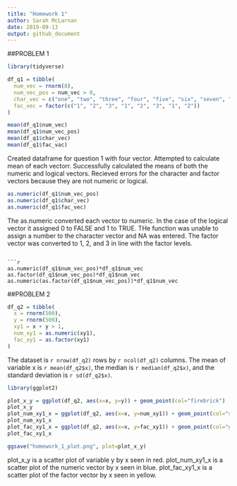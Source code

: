 ```yaml
---
title: "Homework 1"
author: Sarah McLarnan
date: 2019-09-13
output: github_document
---
```


##PROBLEM 1
```r

library(tidyverse)

df_q1 = tibble(
  num_vec = rnorm(8),
  num_vec_pos = num_vec > 0,
  char_vec = c("one", "two", "three", "four", "five", "six", "seven", "eight"),
  fac_vec = factor(c("1", "2", "3", "1", "2", "3", "1", "2"))
)

mean(df_q1$num_vec)
mean(df_q1$num_vec_pos)
mean(df_q1$char_vec)
mean(df_q1$fac_vac)

```
Created dataframe for question 1 with four vector. Attempted to calculate mean of each vectorr. Successfully calculated the means of both the numeric and logical vectors. Recieved errors for the character and factor vectors because they are not numeric or logical. 

```r

as.numeric(df_q1$num_vec_pos)
as.numeric(df_q1$char_vec)
as.numeric(df_q1$fac_vec)

```
The as.numeric converted each vector to numeric. In the case of the logical vector it assigned 0 to FALSE and 1 to TRUE. THe function was unable to assign a number to the character vector and NA was entered. The factor vector was converted to 1, 2, and 3 in line with the factor levels. 


```

```r

as.numeric(df_q1$num_vec_pos)*df_q1$num_vec
as.factor(df_q1$num_vec_pos)*df_q1$num_vec
as.numeric(as.factor(df_q1$num_vec_pos))*df_q1$num_vec

```
##PROBLEM 2

```r

df_q2 = tibble(
  x = rnorm(500),
  y = rnorm(500),
  xy1 = x + y > 1,
  num_xy1 = as.numeric(xy1),
  fac_xy1 = as.factor(xy1)
)

```
The dataset is `r nrow(df_q2)` rows by `r ncol(df_q2)` columns. The mean of variable x is `r mean(df_q2$x)`, the median is `r median(df_q2$x)`, and the standard deviation is `r sd(df_q2$x)`. 

```r

library(ggplot2)

plot_x_y = ggplot(df_q2, aes(x=x, y=y)) + geom_point(col="firebrick")
plot_x_y
plot_num_xy1_x = ggplot(df_q2, aes(x=x, y=num_xy1)) + geom_point(col="steelblue")
plot_num_xy1_x
plot_fac_xy1_x = ggplot(df_q2, aes(x=x, y=fac_xy1)) + geom_point(col="gold")
plot_fac_xy1_x

ggsave("homework_1_plot.png", plot=plot_x_y)
```
plot_x_y is a scatter plot of variable y by x seen in red. plot_num_xy1_x is a scatter plot of the numeric vector by x seen in blue. plot_fac_xy1_x is a scatter plot of the factor vector by x seen in yellow. 
